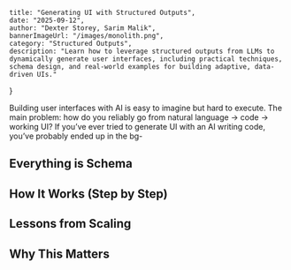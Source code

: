     title: "Generating UI with Structured Outputs",
    date: "2025-09-12",
    author: "Dexter Storey, Sarim Malik",
    bannerImageUrl: "/images/monolith.png",
    category: "Structured Outputs",
    description: "Learn how to leverage structured outputs from LLMs to dynamically generate user interfaces, including practical techniques, schema design, and real-world examples for building adaptive, data-driven UIs."
}

Building user interfaces with AI is easy to imagine but hard to execute. The main problem: how do you reliably go from natural language → code → working UI? If you’ve ever tried to generate UI with an AI writing code, you’ve probably ended up in the bg-


## Everything is Schema

## How It Works (Step by Step)

## Lessons from Scaling

## Why This Matters


